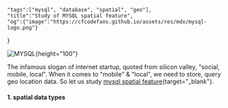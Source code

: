     "tags":["mysql", "database", "spatial", "geo"], 
    "title":"Study of MYSQL spatial feature",
    "og":{"image":"https://cfcodefans.github.io/assets/res/mdx/mysql-logo.png"}
}

<div className="text-center">

![MYSQL](/assets/res/mdx/mysql-logo.png){height="100"}
</div>

The infamous slogan of internet startup, quoted from silicon valley, "social, mobile, local".
When it comes to "mobile" & "local", we need to store, query geo location data. So let us study
[mysql spatial feature](https://dev.mysql.com/doc/refman/8.0/en/spatial-types.html){target="_blank"}. 

<!--more-->

#### 1. spatial data types


